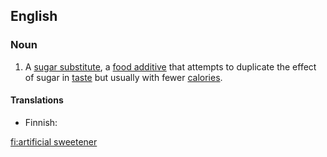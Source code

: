 ==English==

===Noun===
{{en-noun|head=[[artificial]] [[sweetener]]}}
{{wikipedia}}

# A [[sugar substitute]],  a [[food additive]] that attempts to duplicate the effect of sugar in [[taste]] but usually with fewer [[calorie|calories]].

====Translations====
{{trans-top|sugar substitute}}
* Finnish: {{t+|fi|makeutusaine}}
{{trans-mid}}
{{trans-bottom}}

[[fi:artificial sweetener]]
